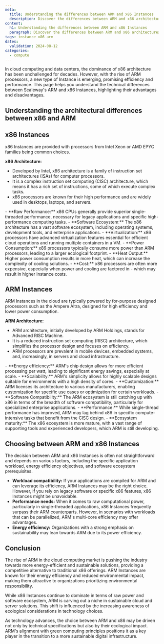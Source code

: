 ```yaml
---
meta:
  title: Understanding the differences between ARM and x86 Instances
  description: Discover the differences between ARM and x86 architectures in cloud computing, and learn which is best suited for your needs.
content:
  h1: Understanding the differences between ARM and x86 Instances
  paragraph: Discover the differences between ARM and x86 architectures in cloud computing, and learn which is best suited for your needs.
tags: instance x86 arm
dates:
  validation: 2024-08-12
categories: 
  - compute
---
```


In cloud computing and data centers, the dominance of x86 architecture has been unchallenged for decades.
However, with the rise of ARM processors, a new type of Instance is emerging, promising efficiency and performance.
This page helps you understand the technical differences between Scaleway's ARM and x86 Instances, highlighting their advantages and disadvantages.

## Understanding the architectural differences between x86 and ARM

## x86 Instances

x86 Instances are provided with processors from Intel Xeon or AMD EPYC families being common choices.

**x86 Architecture:**
- Developed by Intel, x86 architecture is a family of instruction set architectures (ISAs) for computer processors.
- It is a complex instruction set computing (CISC) architecture, which means it has a rich set of instructions, some of which execute complex tasks.
- x86 processors are known for their high performance and are widely used in desktops, laptops, and servers.


<Tabs id="tabs-arm">
  <TabsTab label="Advantages">
    - **Raw Performance:** x86 CPUs generally provide superior single-threaded performance, necessary for legacy applications and specific high-performance computing tasks.
    - **Software Ecosystem:** The x86 architecture has a vast software ecosystem, including operating systems, development tools, and enterprise applications.
    - **Virtualization:** x86 processors have advanced virtualization features essential for efficient cloud operations and running multiple containers in a VM.
  </TabsTab>
  <TabsTab label="Disadvantages">
    - **Power Consumption:** x86 processors typically consume more power than ARM processors, leading to a larger ecological footprint.
    - **Heat Output:** Higher power consumption results in more heat, which can increase the complexity of cooling solutions.
    - **Cost:** x86 processors are often more expensive, especially when power and cooling are factored in - which may result in higher Instance costs.
  </TabsTab>
</Tabs>


## ARM Instances

ARM Instances in the cloud are typically powered by for-purpose designed processors such as the Ampere Altra, designed for high efficiency and lower power consumption.

**ARM Architecture:**
- ARM architecture, initially developed by ARM Holdings, stands for Advanced RISC Machine.
- It is a reduced instruction set computing (RISC) architecture, which simplifies the processor design and focuses on efficiency.
- ARM processors are prevalent in mobile devices, embedded systems, and, increasingly, in servers and cloud infrastructure.

<Tabs id="tabs-arm">
  <TabsTab label="Advantages">
    - **Energy efficiency:** ARM's chip design allows for more efficient processing per watt, leading to significant energy savings, especially at scale.
    - **Scalability:** ARM's simplicity allows for highly scalable designs suitable for environments with a high density of cores.
    - **Customization:** ARM licenses its architecture to various manufacturers, enabling customization for specific use cases or optimization for certain workloads.
  </TabsTab>
  <TabsTab label="Disadvantages">
    - **Software Compatibility:** The ARM ecosystem is still catching up with x86 in terms of the breadth of software compatibility, particularly for specialized enterprise applications.
    - **Performance:** While single-thread performance has improved, ARM may lag behind x86 in specific compute-intensive tasks that benefit from the CISC design.
    - **Ecosystem maturity:** The x86 ecosystem is more mature, with a vast range of supporting tools and experienced developers, which ARM is still developing.
  </TabsTab>
</Tabs>

## Choosing between ARM and x86 Instances

The decision between ARM and x86 Instances is often not straightforward and depends on various factors, including the specific application workload, energy efficiency objectives, and software ecosystem prerequisites.

- **Workload compatibility:** If your applications are compiled for ARM and can leverage its efficiency, ARM Instances may be the right choice. However, if you rely on legacy software or specific x86 features, x86 Instances might be unavoidable.
- **Performance needs:** When it comes to raw computational power, particularly in single-threaded applications, x86 Instances frequently surpass their ARM counterparts. However, in scenarios with workloads that can be parallelized, ARM's multi-core efficiency may offer advantages.
- **Energy efficiency:** Organizations with a strong emphasis on sustainability may lean towards ARM due to its power efficiency.

## Conclusion

The rise of ARM in the cloud computing market is pushing the industry towards more energy-efficient and sustainable solutions, providing a competitive alternative to traditional x86 offerings. ARM Instances are known for their energy efficiency and reduced environmental impact, making them attractive to organizations prioritizing environmental responsibility.

While x86 Instances continue to dominate in terms of raw power and software ecosystem, ARM is carving out a niche in sustainable cloud and server solutions. This shift is influenced by the increasing awareness of ecological considerations in technology choices.

As technology advances, the choice between ARM and x86 may be driven not only by technical specifications but also by their ecological impact. ARM's alignment with green computing principles positions it as a key player in the transition to a more sustainable digital infrastructure.